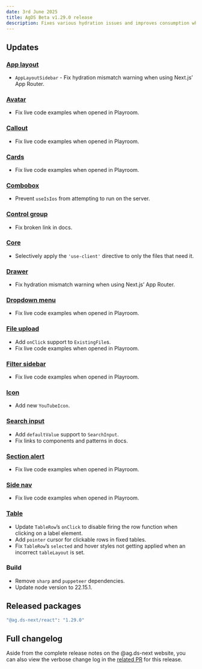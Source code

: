 ```yaml
---
date: 3rd June 2025
title: AgDS Beta v1.29.0 release
description: Fixes various hydration issues and improves consumption when using Next.js’ App Router, improves clickable table rows, adds a new YouTube icon, plus various bug fixes and improvements.
---
```


## Updates

### [App layout](/components/app-layout)

- `AppLayoutSidebar` - Fix hydration mismatch warning when using Next.js’ App Router.

### [Avatar](/components/avatar)

- Fix live code examples when opened in Playroom.

### [Callout](/components/callout)

- Fix live code examples when opened in Playroom.

### [Cards](/components/cards)

- Fix live code examples when opened in Playroom.

### [Combobox](/components/combobox)

- Prevent `useIsIos` from attempting to run on the server.

### [Control group](/components/control-group)

- Fix broken link in docs.

### [Core](/components/core)

- Selectively apply the `'use-client'` directive to only the files that need it.

### [Drawer](/components/drawer)

- Fix hydration mismatch warning when using Next.js’ App Router.

### [Dropdown menu](/components/dropdown-menu)

- Fix live code examples when opened in Playroom.

### [File upload](/components/file-upload)

- Add `onClick` support to `ExistingFile`s.
- Fix live code examples when opened in Playroom.

### [Filter sidebar](/components/filter-sidebar)

- Fix live code examples when opened in Playroom.

### [Icon](/components/icon)

- Add new `YouTubeIcon`.

### [Search input](/components/search-input)

- Add `defaultValue` support to `SearchInput`.
- Fix links to components and patterns in docs.

### [Section alert](/components/section-alert)

- Fix live code examples when opened in Playroom.

### [Side nav](/components/side-nav)

- Fix live code examples when opened in Playroom.

### [Table](/components/table)

- Update `TableRow`’s `onClick` to disable firing the row function when clicking on a label element.
- Add `pointer` cursor for clickable rows in fixed tables.
- Fix `TableRow`’s `selected` and hover styles not getting applied when an incorrect `tableLayout` is set.

### Build

- Remove `sharp` and `puppeteer` dependencies.
- Update node version to 22.15.1.

## Released packages

```sh
"@ag.ds-next/react": "1.29.0"
```

## Full changelog

Aside from the complete release notes on the @ag.ds-next website, you can also view the verbose change log in the [related PR](https://github.com/agriculturegovau/agds-next/pull/2044) for this release.
